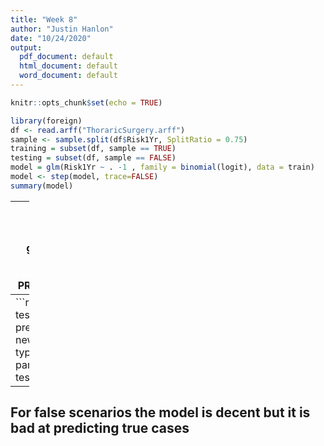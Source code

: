 ```yaml
---
title: "Week 8"
author: "Justin Hanlon"
date: "10/24/2020"
output:
  pdf_document: default
  html_document: default
  word_document: default
---
```

```r
knitr::opts_chunk$set(echo = TRUE)
```

```r
library(foreign)
df <- read.arff("ThoraricSurgery.arff")
sample <- sample.split(df$Risk1Yr, SplitRatio = 0.75)
training = subset(df, sample == TRUE)
testing = subset(df, sample == FALSE)
model = glm(Risk1Yr ~ . -1 , family = binomial(logit), data = train)
model <- step(model, trace=FALSE)
summary(model)
```
---
b. According to the summary, which variables had the greatest effect on the survival rate
PRE8F       
PRE8T       
PRE9T       
PRE14OC13  
PRE14OC14   
---
```r
library(pander)
test$predicted = predict(model, newdata=test, type="response")
pander(table(test$Risk1Yr, test$predicted> 0.49))
---
  For false scenarios the model is decent but it is bad at predicting true cases
---